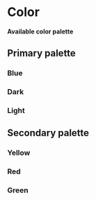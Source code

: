 
# Color

**Available color palette**

## Primary palette

### Blue

<DemoColor color="blue" />

### Dark

<DemoColor color="dark" />

### Light

<DemoColor color="light" theme="dark" />

## Secondary palette

### Yellow

<DemoColor color="yellow" />

### Red

<DemoColor color="red" />

### Green

<DemoColor color="green" />
